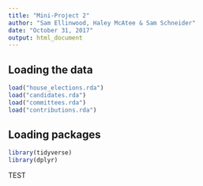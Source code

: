 ```yaml
---
title: "Mini-Project 2"
author: "Sam Ellinwood, Haley McAtee & Sam Schneider"
date: "October 31, 2017"
output: html_document
---
```



## Loading the data

```r
load("house_elections.rda")
load("candidates.rda")
load("committees.rda")
load("contributions.rda")
```

## Loading packages 

```r
library(tidyverse)
library(dplyr)
```


TEST